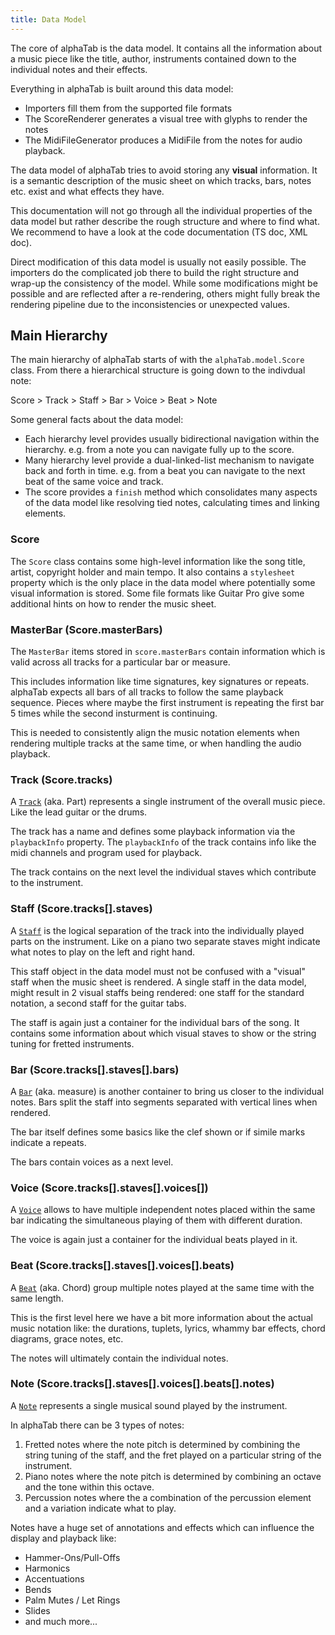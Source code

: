 ```yaml
---
title: Data Model
---
```


The core of alphaTab is the data model. It contains all the information about a music piece like the title, author, instruments contained down to the 
individual notes and their effects. 

Everything in alphaTab is built around this data model: 

- Importers fill them from the supported file formats
- The ScoreRenderer generates a visual tree with glyphs to render the notes
- The MidiFileGenerator produces a MidiFile from the notes for audio playback. 

The data model of alphaTab tries to avoid storing any **visual** information. It is a semantic description of the music sheet on which tracks, bars, notes etc. exist 
and what effects they have. 

This documentation will not go through all the individual properties of the data model but rather describe the rough structure and where to find what. 
We recommend to have a look at the code documentation (TS doc, XML doc). 

Direct modification of this data model is usually not easily possible. The importers do the complicated job there to build the right structure and wrap-up 
the consistency of the model. While some modifications might be possible and are reflected after a re-rendering, others might fully break the rendering pipeline 
due to the inconsistencies or unexpected values. 

## Main Hierarchy

The main hierarchy of alphaTab starts of with the `alphaTab.model.Score` class. From there a hierarchical structure is going down to the indivdual note:

Score > Track > Staff > Bar > Voice > Beat > Note

Some general facts about the data model: 

* Each hierarchy level provides usually bidirectional navigation within the hierarchy. e.g. from a note you can navigate fully up to the score. 
* Many hierarchy level provide a dual-linked-list mechanism to navigate back and forth in time. e.g. from a beat you can navigate to the next beat of the same voice and track. 
* The score provides a `finish` method which consolidates many aspects of the data model like resolving tied notes, calculating times and linking elements.

### Score

The `Score` class contains some high-level information like the song title, artist, copyright holder and main tempo.
It also contains a `stylesheet` property which is the only place in the data model where potentially some visual information is stored. 
Some file formats like Guitar Pro give some additional hints on how to render the music sheet. 

### MasterBar (Score.masterBars)

The `MasterBar` items stored in `score.masterBars` contain information which is valid across all tracks for a particular bar or measure.

This includes information like time signatures, key signatures or repeats. alphaTab expects all bars of all tracks to follow the same 
playback sequence. Pieces where maybe the first instrument is repeating the first bar 5 times while the second insturment is continuing. 

This is needed to consistently align the music notation elements when rendering multiple tracks at the same time, or when handling the audio playback.

### Track (Score.tracks)

A [`Track`](https://en.wikipedia.org/wiki/Part_(music)) (aka. Part) represents a single instrument of the overall music piece. Like the lead guitar or the drums. 

The track has a name and defines some playback information via the `playbackInfo` property. 
The `playbackInfo` of the track contains info like the midi channels and program used for playback. 

The track contains on the next level the individual staves which contribute to the instrument. 

### Staff (Score.tracks[].staves)

A [`Staff`](https://en.wikipedia.org/wiki/Staff_(music)) is the logical separation of the track into the individually played parts on the instrument. 
Like on a piano two separate staves might indicate what notes to play on the left and right hand. 

This staff object in the data model must not be confused with a "visual" staff when the music sheet is rendered. 
A single staff in the data model, might result in 2 visual staffs being rendered: one staff for the standard notation, a second staff for the guitar tabs. 

The staff is again just a container for the individual bars of the song. It contains some information about which visual staves to show or the string tuning for fretted instruments.

### Bar (Score.tracks[].staves[].bars)

A [`Bar`](https://en.wikipedia.org/wiki/Bar_(music)) (aka. measure) is another container to bring us closer to the individual notes.
Bars split the staff into segments separated with vertical lines when rendered. 

The bar itself defines some basics like the clef shown or if simile marks indicate a repeats. 

The bars contain voices as a next level. 

### Voice (Score.tracks[].staves[].voices[])

A [`Voice`](https://en.wikipedia.org/wiki/Voicing_(music)) allows to have multiple independent notes placed within the same bar indicating the simultaneous playing of them with different duration.

The voice is again just a container for the individual beats played in it. 

### Beat (Score.tracks[].staves[].voices[].beats)

A [`Beat`](https://en.wikipedia.org/wiki/Chord_(music)) (aka. Chord) group multiple notes played at the same time with the same length. 

This is the first level here we have a bit more information about the actual music notation like: the durations, tuplets, lyrics, whammy bar effects, chord diagrams, grace notes, etc. 

The notes will ultimately contain the individual notes. 

### Note (Score.tracks[].staves[].voices[].beats[].notes)

A [`Note`](https://en.wikipedia.org/wiki/Note_(music)) represents a single musical sound played by the instrument. 

In alphaTab there can be 3 types of notes: 

1. Fretted notes where the note pitch is determined by combining the string tuning of the staff, and the fret played on a particular string of the instrument. 
2. Piano notes where the note pitch is determined by combining an octave and the tone within this octave. 
3. Percussion notes where the a combination of the percussion element and a variation indicate what to play.

Notes have a huge set of annotations and effects which can influence the display and playback like: 

* Hammer-Ons/Pull-Offs
* Harmonics
* Accentuations
* Bends
* Palm Mutes / Let Rings
* Slides
* and much more...



